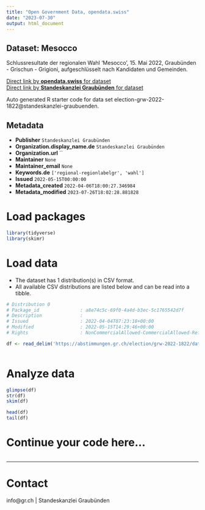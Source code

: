 ```yaml
---
title: "Open Government Data, opendata.swiss"
date: "2023-07-30"
output: html_document
---
```


## Dataset: Mesocco

Schlussresultate der regionalen Wahl 'Mesocco', 15. Mai 2022, Graubünden - Grischun - Grigioni, aufgeschlüsselt nach Kandidaten und Gemeinden.

[Direct link by **opendata.swiss** for dataset](https://opendata.swiss/de/dataset/mesocco)<br>
[Direct link by **Standeskanzlei Graubünden** for dataset](https://abstimmungen.gr.ch/election/grw-2022-1822/data)

Auto generated R starter code for data set election-grw-2022-1822@standeskanzlei-graubuenden.

## Metadata

- **Publisher** `Standeskanzlei Graubünden`
- **Organization.display_name.de** `Standeskanzlei Graubünden`
- **Organization.url** ``
- **Maintainer** `None`
- **Maintainer_email** `None`
- **Keywords.de** `['regional-regionlabelgr', 'wahl']`
- **Issued** `2022-05-15T00:00:00`
- **Metadata_created** `2022-04-06T18:00:27.346984`
- **Metadata_modified** `2023-07-26T18:02:28.881828`


# Load packages

```r

library(tidyverse)
library(skimr)

```

# Load data

-   The dataset has 1 distribution(s) in CSV format.
-   All available CSV distributions are listed below and can be read into a tibble.

```r

# Distribution 0
# Package_id               : a8e74c5c-69f0-4a4d-b3ec-5c1765542d7f
# Description              : 
# Issued                   : 2022-04-04T07:23:18+00:00
# Modified                 : 2022-05-15T14:29:46+00:00
# Rights                   : NonCommercialAllowed-CommercialAllowed-ReferenceRequired

df <- read_delim('https://abstimmungen.gr.ch/election/grw-2022-1822/data-csv')



```

# Analyze data

```r

glimpse(df)
str(df)
skim(df)

head(df)
tail(df)

```

# Continue your code here...

```r

```

------------------------------------------------------------------------

# Contact

info@gr.ch | Standeskanzlei Graubünden
